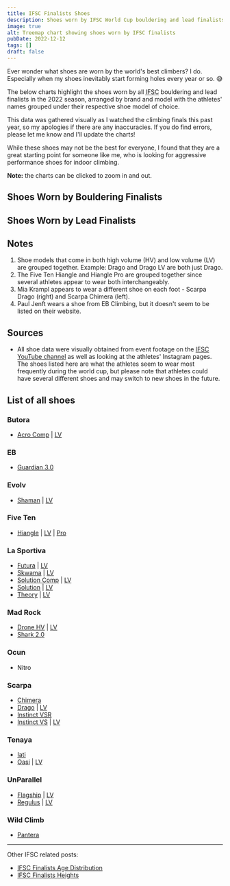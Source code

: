 ```yaml
---
title: IFSC Finalists Shoes
description: Shoes worn by IFSC World Cup bouldering and lead finalists in 2022
image: true
alt: Treemap chart showing shoes worn by IFSC finalists
pubDate: 2022-12-12
tags: []
draft: false
---
```




Ever wonder what shoes are worn by the world's best climbers? I do. Especially
when my shoes inevitably start forming holes every year or so. 😅

The below charts highlight the shoes worn by all <abbr title="International Federation of Sport Climbing">IFSC</abbr>
bouldering and lead finalists in the 2022 season, arranged by brand and model
with the athletes' names grouped under their respective shoe model of choice.

This data was gathered visually as I watched the climbing finals this past
year, so my apologies if there are any inaccuracies. If you do find errors,
please let me know and I'll update the charts!

While these shoes may not be the best for everyone, I found that they are a
great starting point for someone like me, who is looking for aggressive
performance shoes for indoor climbing.

**Note:** the charts can be clicked to zoom in and out.

## Shoes Worn by Bouldering Finalists

<PlotlyPlot>
  <BoulderWhite slot="white" />
  <BoulderDark slot="dark" />
</PlotlyPlot>

## Shoes Worn by Lead Finalists

<PlotlyPlot>
  <LeadWhite slot="white" />
  <LeadDark slot="dark" />
</PlotlyPlot>

## Notes

1. Shoe models that come in both high volume (HV) and low volume (LV) are
   grouped together. Example: Drago and Drago LV are both just Drago.
2. The Five Ten Hiangle and Hiangle Pro are grouped together since several
   athletes appear to wear both interchangeably.
3. Mia Krampl appears to wear a different shoe on each foot - Scarpa Drago
   (right) and Scarpa Chimera (left).
4. Paul Jenft wears a shoe from EB Climbing, but it doesn't seem to be listed on
   their website.

## Sources

- All shoe data were visually obtained from event footage on the [IFSC YouTube
  channel](https://www.youtube.com/@sportclimbing) as well as looking at the
  athletes' Instagram pages. The shoes listed here are what the athletes seem
  to wear most frequently during the world cup, but please note that athletes
  could have several different shoes and may switch to new shoes in the future.

## List of all shoes

### Butora

- [Acro Comp](https://www.butora.com/Product/Detail/view/pid/368/cid/15/spn/Acro-Comp-Black)
  | [LV](https://www.butora.com/Product/Detail/view/pid/366/cid/14/spn/Acro-Comp-Pink)

### EB

- [Guardian 3.0](https://eb-climbing.com/climbing-shoes/guardian)

### Evolv

- [Shaman](https://www.evolvsports.com/int/shaman-66-0000062203)
  | [LV](https://www.evolvsports.com/int/shop/climbing/climbing-shoes/evo-lab/113/shaman-low-volume)

### Five Ten

- [Hiangle](https://www.adidas.com/us/five-ten-hiangle-climbing-shoes/EE9033.html)
  | [LV](https://www.adidas.com/us/five-ten-hiangle-climbing-shoes/EE9071.html)
  | [Pro](https://www.adidas.com/us/five-ten-hiangle-pro-competition-climbing-shoes/FV4744.html)

### La Sportiva

- [Futura](https://www.lasportiva.com/en/futura-man-blue-20r600100)
  | [LV](https://www.lasportiva.com/en/futura-woman-woman-green-20f704000)
- [Skwama](https://www.lasportiva.com/en/skwama-black-10sby)
  | [LV](https://www.lasportiva.com/en/skwama-woman-woman-green-20i705613)
- [Solution Comp](https://www.lasportiva.com/en/solution-comp-man-black-20z999100)
  | [LV](https://www.lasportiva.com/en/solution-comp-woman-woman-pink-30a402602)
- [Solution](https://www.lasportiva.com/en/solution-man-white-20g000100)
  | [LV](https://www.lasportiva.com/en/solution-woman-woman-white-20h000203)
- [Theory](https://www.lasportiva.com/en/theory-man-black-20w999100)
  | [LV](https://www.lasportiva.com/en/theory-woman-woman-black-20x999402)

### Mad Rock

- [Drone HV](https://madrock.com/collections/shoes/products/dronehv)
  | [LV](https://madrock.com/collections/shoes/products/dronelv)
- [Shark 2.0](https://madrock.com/collections/shoes/products/shark-2-0)

### Ocun

- Nitro

### Scarpa

- [Chimera](https://world.scarpa.com/product/22684648/chimera-powerfully-soft-black-white-azure)
- [Drago](https://world.scarpa.com/product/18496558/drago-specialized-performance-yellow)
  | [LV](https://world.scarpa.com/product/21354647/drago-lv-specialezd-performance-white.html)
- [Instinct VSR](https://world.scarpa.com/product/18496575/instinct-vsr-specialized-performance-black-azure)
- [Instinct VS](https://world.scarpa.com/product/18496573/instinct-vs-specialized-performance-black)
  | [LV](https://world.scarpa.com/product/18496574/instinct-vs-woman-specialized-performance-black-aqua)

### Tenaya

- [Iati](https://tenaya.net/en/iati)
- [Oasi](https://tenaya.net/en/oasi)
  | [LV](https://tenaya.net/en/oasi-lv)

### UnParallel

- [Flagship](https://www.unparallelsports.com/product/flagship/)
  | [LV](https://www.unparallelsports.com/product/flagship-women-lv/)
- [Regulus](https://www.unparallelsports.com/product/regulus/)
  | [LV](https://www.unparallelsports.com/product/regulus-lv/)

### Wild Climb

- [Pantera](https://www.wildclimb.it/prodotto/pantera-en/)

<hr />

Other IFSC related posts:

- [IFSC Finalists Age Distribution](/ifsc-ages)
- [IFSC Finalists Heights](/ifsc-heights)
